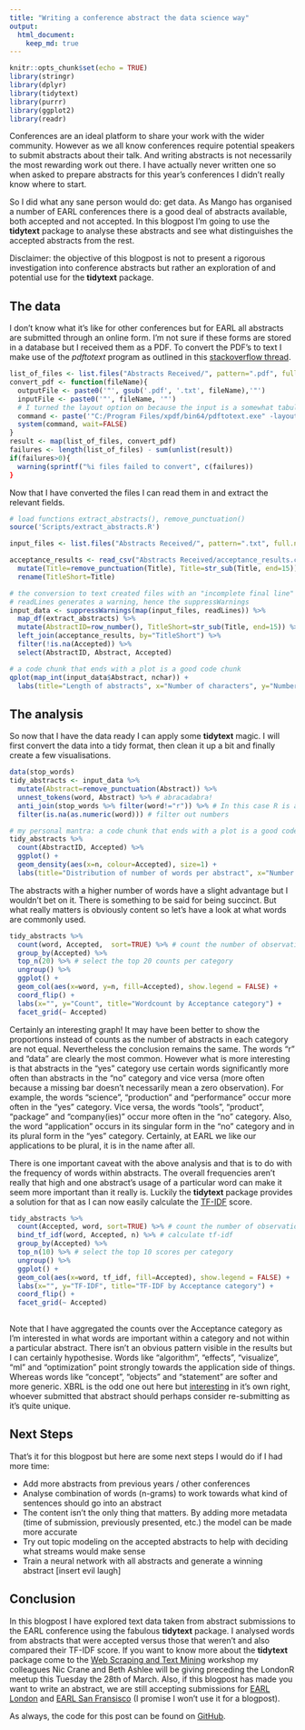```yaml
---
title: "Writing a conference abstract the data science way"
output: 
  html_document:
    keep_md: true
---
```


```r
knitr::opts_chunk$set(echo = TRUE) 
library(stringr)
library(dplyr)
library(tidytext)
library(purrr)
library(ggplot2)
library(readr)
```

Conferences are an ideal platform to share your work with the wider community. 
However as we all know conferences require potential speakers to submit abstracts
about their talk. And writing abstracts is not necessarily the most rewarding work out there. I have actually never written one so when asked to prepare abstracts for this year's 
conferences I didn't really know where to start. 

So I did what any sane person would do: get data. As Mango has organised a number of EARL 
conferences there is a good deal of abstracts available, both accepted and not accepted. 
In this blogpost I'm going to use the **tidytext** package to analyse these abstracts and see 
what distinguishes the accepted abstracts from the rest. 

Disclaimer: the objective of this blogpost is not to present a rigorous investigation into
conference abstracts but rather an exploration of and potential use for the **tidytext** package.

## The data
I don't know what it's like for other conferences but for EARL all abstracts are submitted 
through an online form. I'm not sure if these forms are stored in a database but I received them as a PDF. To convert the PDF's to text I make use of the *pdftotext* program as outlined in this [stackoverflow thread](stackoverflow.com/questions/21445659/use-r-to-convert-pdf-files-to-text-files-for-text-mining).

```r
list_of_files <- list.files("Abstracts Received/", pattern=".pdf", full.names=TRUE)
convert_pdf <- function(fileName){
  outputFile <- paste0('"', gsub('.pdf', '.txt', fileName),'"')
  inputFile <- paste0('"', fileName, '"')
  # I turned the layout option on because the input is a somewhat tabular layout
  command <- paste('"C:/Program Files/xpdf/bin64/pdftotext.exe" -layout', inputFile, outputFile)
  system(command, wait=FALSE)
}
result <- map(list_of_files, convert_pdf)
failures <- length(list_of_files) - sum(unlist(result))
if(failures>0){
  warning(sprintf("%i files failed to convert", c(failures))
}
```

Now that I have converted the files I can read them in and extract the relevant fields.

```r
# load functions extract_abstracts(), remove_punctuation()
source('Scripts/extract_abstracts.R')

input_files <- list.files("Abstracts Received/", pattern=".txt", full.names=TRUE)

acceptance_results <- read_csv("Abstracts Received/acceptance_results.csv") %>% 
  mutate(Title=remove_punctuation(Title), Title=str_sub(Title, end=15)) %>% 
  rename(TitleShort=Title)

# the conversion to text created files with an "incomplete final line" for which
# readLines generates a warning, hence the suppressWarnings
input_data <- suppressWarnings(map(input_files, readLines)) %>% 
  map_df(extract_abstracts) %>% 
  mutate(AbstractID=row_number(), TitleShort=str_sub(Title, end=15)) %>% 
  left_join(acceptance_results, by="TitleShort") %>% 
  filter(!is.na(Accepted)) %>% 
  select(AbstractID, Abstract, Accepted)

# a code chunk that ends with a plot is a good code chunk
qplot(map_int(input_data$Abstract, nchar)) + 
  labs(title="Length of abstracts", x="Number of characters", y="Number of abstracts")
```

## The analysis
So now that I have the data ready I can apply some **tidytext** magic. I will first convert the data into a tidy format, then clean it up a bit and finally create a few visualisations.


```r
data(stop_words)
tidy_abstracts <- input_data %>% 
  mutate(Abstract=remove_punctuation(Abstract)) %>% 
  unnest_tokens(word, Abstract) %>% # abracadabra!
  anti_join(stop_words %>% filter(word!="r")) %>% # In this case R is a word
  filter(is.na(as.numeric(word))) # filter out numbers

# my personal mantra: a code chunk that ends with a plot is a good code chunk
tidy_abstracts %>% 
  count(AbstractID, Accepted) %>% 
  ggplot() +
  geom_density(aes(x=n, colour=Accepted), size=1) +
  labs(title="Distribution of number of words per abstract", x="Number of words")  
```

The abstracts with a higher number of words have a slight advantage but I wouldn't bet on it. There is something to be said for being succinct. But what really matters is obviously content so let's have a look at what words are commonly used. 

```r
tidy_abstracts %>% 
  count(word, Accepted,  sort=TRUE) %>% # count the number of observations per category and word
  group_by(Accepted) %>% 
  top_n(20) %>% # select the top 20 counts per category
  ungroup() %>% 
  ggplot() +
  geom_col(aes(x=word, y=n, fill=Accepted), show.legend = FALSE) +
  coord_flip() +
  labs(x="", y="Count", title="Wordcount by Acceptance category") +
  facet_grid(~ Accepted)
```

Certainly an interesting graph! It may have been better to show the proportions instead of counts as the number of abstracts in each category are not equal. Nevertheless the conclusion remains the same. The words "r" and "data" are clearly the most common. However what is more interesting is that abstracts in the "yes" category use certain words significantly more often than abstracts in the "no" category and vice versa (more often because a missing bar doesn't necessarily mean a zero observation). For example, the words "science", "production" and "performance" occur more often in the "yes" category. Vice versa, the words "tools", "product", "package" and "company(ies)" occur more often in the "no" category. Also, the word "application" occurs in its singular form in the "no" category and in its plural form in the "yes" category. Certainly, at EARL we like our applications to be plural, it is in the name after all.

There is one important caveat with the above analysis and that is to do with the frequency of words within abstracts. The overall frequencies aren't really that high and one abstract's usage of a particular word can make it seem more important than it really is. Luckily the **tidytext** package provides a solution for that as I can now easily calculate the [TF-IDF](http://tidytextmining.com/tfidf.html#term-frequency-in-jane-austens-novels) score.   

```r
tidy_abstracts %>% 
  count(Accepted, word, sort=TRUE) %>% # count the number of observations per category and word
  bind_tf_idf(word, Accepted, n) %>% # calculate tf-idf
  group_by(Accepted) %>% 
  top_n(10) %>% # select the top 10 scores per category
  ungroup() %>% 
  ggplot() +
  geom_col(aes(x=word, tf_idf, fill=Accepted), show.legend = FALSE) + 
  labs(x="", y="TF-IDF", title="TF-IDF by Acceptance category") +
  coord_flip() +
  facet_grid(~ Accepted)
  
```

Note that I have aggregated the counts over the Acceptance category as I'm interested in what words are important within a category and not within a particular abstract. There isn't an obvious pattern visible in the results but I can certainly hypothesise. Words like "algorithm", "effects", "visualize", "ml" and "optimization" point strongly towards the application side of things. Whereas words like "concept", "objects" and "statement" are softer and more generic. XBRL is the odd one out here but [interesting](https://en.wikipedia.org/wiki/XBRL) in it's own right, whoever submitted that abstract should perhaps consider re-submitting as it's quite unique.  

## Next Steps

That's it for this blogpost but here are some next steps I would do if I had more time:

* Add more abstracts from previous years / other conferences
* Analyse combination of words (n-grams) to work towards what kind of sentences should go into an abstract
* The content isn't the only thing that matters. By adding more metadata (time of submission, previously presented, etc.) the model can be made more accurate
* Try out topic modeling on the accepted abstracts to help with deciding what streams would make sense
* Train a neural network with all abstracts and generate a winning abstract [insert evil laugh]

## Conclusion

In this blogpost I have explored text data taken from abstract submissions to the EARL conference using the fabulous **tidytext** package. I analysed words from abstracts that were accepted versus those that weren't and also compared their TF-IDF score. If you want to know more about the **tidytext** package come to the [Web Scraping and Text Mining](http://www.londonr.org/download/Workshop%20-%20Web%20Scraping%20and%20Text%20Analysis%20in%20R.pdf) workshop my colleagues Nic Crane and Beth Ashlee will be giving preceding the LondonR meetup this Tuesday the 28th of March. Also, if this blogpost has made you want to write an abstract, we are still accepting submissions for [EARL London](https://earlconf.com/abstracts/) and [EARL San Fransisco](https://earlconf.com/abstracts/) (I promise I won't use it for a blogpost).

As always, the code for this post can be found on [GitHub](https://github.com/MangoTheCat/blog_analysis_abstracts).

